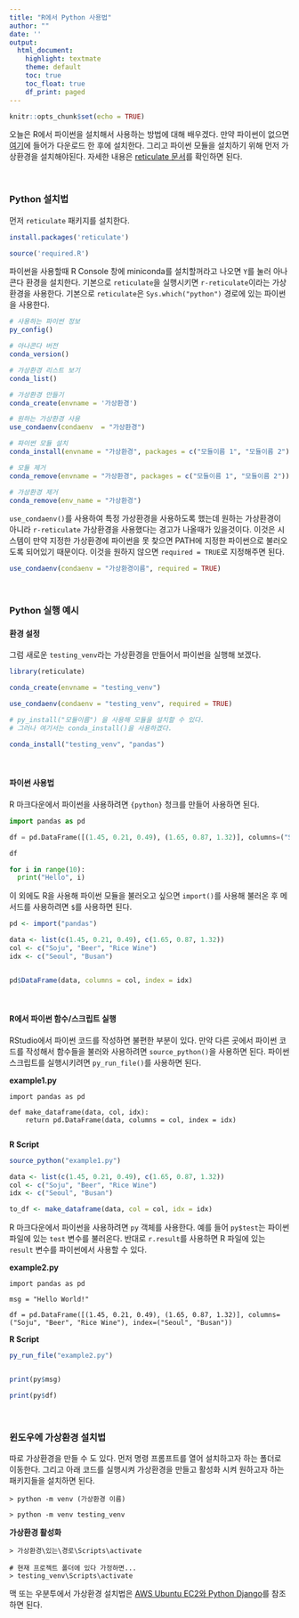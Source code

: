---
title: "R에서 Python 사용법"
author: ""
date: ''
output: 
  html_document:
    highlight: textmate
    theme: default
    toc: true
    toc_float: true
    df_print: paged
---

```{r setup, include=FALSE}
knitr::opts_chunk$set(echo = TRUE)
```

오늘은 R에서 파이썬을 설치해서 사용하는 방법에 대해 배우겠다. 만약 파이썬이 없으면 [여기](https://www.python.org)에 들어가 다운로드 한 후에 설치한다. 그리고 파이썬 모듈을 설치하기 위해 먼저 가상환경을 설치해야된다. 자세한 내용은 [reticulate 문서](https://rstudio.github.io/reticulate/index.html)를 확인하면 된다.

<br>  

### Python 설치법 

먼저 `reticulate` 패키지를 설치한다.

```{r install_pkg, eval=FALSE}

install.packages('reticulate')

```


```{r load_required, message=FALSE, echo=FALSE}

source('required.R')

```


파이썬을 사용할때 R Console 창에 miniconda를 설치할꺼라고 나오면 `Y`를 눌러 아나콘다 환경을 설치한다. 기본으로 `reticulate`을 실행시키면 `r-reticulate`이라는 가상환경을 사용한다. 기본으로 `reticulate`은 `Sys.which("python")` 경로에 있는 파이썬을 사용한다.

```{r config_example1, eval=FALSE}

# 사용하는 파이썬 정보
py_config()

# 아나콘다 버전
conda_version()

# 가상환경 리스트 보기 
conda_list()

# 가상환경 만들기
conda_create(envname = '가상환경')

# 원하는 가상환경 사용
use_condaenv(condaenv  = "가상환경")

# 파이썬 모듈 설치 
conda_install(envname = "가상환경", packages = c("모듈이름 1", "모듈이름 2"))

# 모듈 제거
conda_remove(envname = "가상환경", packages = c("모듈이름 1", "모듈이름 2"))

# 가상환경 제거
conda_remove(env_name = "가상환경")

```


`use_condaenv()`를 사용하여 특정 가상환경을 사용하도록 했는데 원하는 가상환경이 아니라 `r-reticulate` 가상환경을 사용했다는 경고가 나올때가 있을것이다. 이것은 시스템이 만약 지정한 가상환경에 파이썬을 못 찾으면 PATH에 지정한 파이썬으로 불러오도록 되어있기 때문이다. 이것을 원하지 않으면 `required = TRUE`로 지정해주면 된다.  

```{r config_example2, eval=FALSE}

use_condaenv(condaenv = "가상환경이름", required = TRUE)

```


<br>  

### Python 실행 예시  

#### **환경 설정**  

그럼 새로운 `testing_venv`라는 가상환경을 만들어서 파이썬을 실행해 보겠다. 

```{r config_python, message=FALSE}

library(reticulate)

```

```{r config_conda1, message=FALSE, eval=FALSE}

conda_create(envname = "testing_venv")

```

```{r config_conda2, message=FALSE}

use_condaenv(condaenv = "testing_venv", required = TRUE)

```

```{r config_conda3, message=FALSE, eval=FALSE}

# py_install("모듈이름") 을 사용해 모듈을 설치할 수 있다.
# 그러나 여기서는 conda_install()을 사용하겠다.

conda_install("testing_venv", "pandas")

```

<br>  

#### **파이썬 사용법**  

R 마크다운에서 파이썬을 사용하려면 `{python}` 청크를 만들어 사용하면 된다.  

```{python python_example1, comment=''}
import pandas as pd

df = pd.DataFrame([(1.45, 0.21, 0.49), (1.65, 0.87, 1.32)], columns=("Soju", "Beer", "Rice Wine"), index=("Seoul", "Busan"))

df

for i in range(10):
  print("Hello", i)

```


이 외에도 R을 사용해 파이썬 모듈을 불러오고 싶으면 `import()`를 사용해 불러온 후 메서드를 사용하려면 `$`를 사용하면 된다.

```{r python_example2, comment=''}

pd <- import("pandas")

data <- list(c(1.45, 0.21, 0.49), c(1.65, 0.87, 1.32))
col <- c("Soju", "Beer", "Rice Wine")
idx <- c("Seoul", "Busan")


pd$DataFrame(data, columns = col, index = idx)

```

<br>  

#### **R에서 파이썬 함수/스크립트 실행**  

RStudio에서 파이썬 코드를 작성하면 불편한 부분이 있다. 만약 다른 곳에서 파이썬 코드를 작성해서 함수들을 불러와 사용하려면 `source_python()`을 사용하면 된다. 파이썬 스크립트를 실행시키려면 `py_run_file()`를 사용하면 된다.


**example1.py**  

```
import pandas as pd

def make_dataframe(data, col, idx):
    return pd.DataFrame(data, columns = col, index = idx)
    
```
**R Script**
```{r python_example3, comment='', eval=FALSE}
source_python("example1.py")

data <- list(c(1.45, 0.21, 0.49), c(1.65, 0.87, 1.32))
col <- c("Soju", "Beer", "Rice Wine")
idx <- c("Seoul", "Busan")

to_df <- make_dataframe(data, col = col, idx = idx)


```


R 마크다운에서 파이썬을 사용하려면 `py` 객체를 사용한다. 예를 들어 `py$test`는 파이썬 파일에 있는 `test` 변수를 불러온다. 반대로 `r.result`를 사용하면 R 파일에 있는 `result` 변수를 파이썬에서 사용할 수 있다.  

**example2.py**  

```
import pandas as pd

msg = "Hello World!"

df = pd.DataFrame([(1.45, 0.21, 0.49), (1.65, 0.87, 1.32)], columns=("Soju", "Beer", "Rice Wine"), index=("Seoul", "Busan"))

```
**R Script**
```{r python_example4, comment=''}

py_run_file("example2.py")


print(py$msg)

print(py$df)

```


<br>  


### 윈도우에 가상환경 설치법 

따로 가상환경을 만들 수 도 있다. 먼저 명령 프롬프트를 열어 설치하고자 하는 폴더로 이동한다. 그리고 아래 코드를 실행시켜 가상환경을 만들고 활성화 시켜 원하고자 하는 패키지들을 설치하면 된다.  

```
> python -m venv (가상환경 이름)

> python -m venv testing_venv
```

**가상환경 활성화**

```
> 가상환경\있는\경로\Scripts\activate

# 현재 프로젝트 폴더에 있다 가정하면...
> testing_venv\Scripts\activate

```

맥 또는 우분투에서 가상환경 설치법은 [AWS Ubuntu EC2와 Python Django](https://github.com/whoareyouwhoami/ProjectTellus/blob/master/documentation/python_django.md)를 참조하면 된다.



